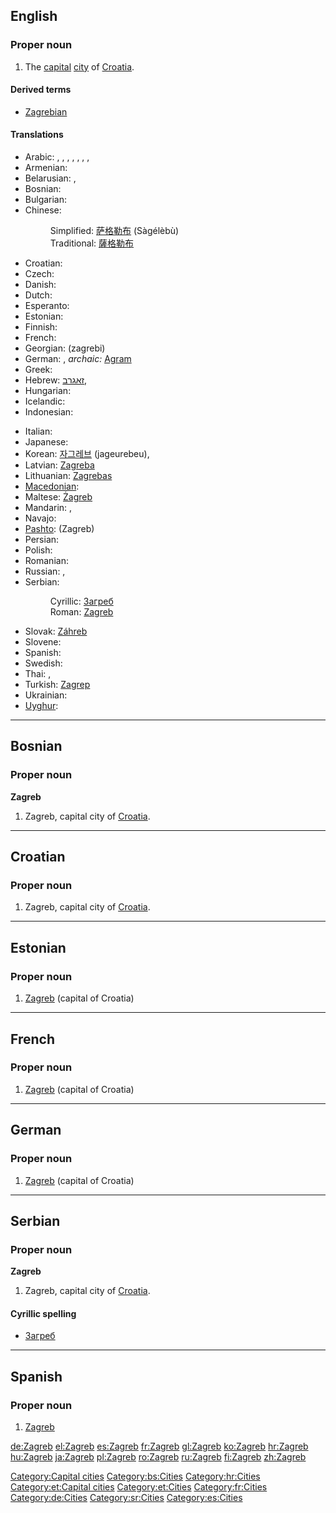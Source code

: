 {{wikipedia}}
==English==

===Proper noun===
{{infl|en|proper noun}}

# The [[capital]] [[city]] of [[Croatia]].

====Derived terms====
* [[Zagrebian]]

====Translations====
{{trans-top|capital of Croatia}}
* Arabic: {{Arab|[[زاجرب]]}}, {{Arab|[[زاغرب]]}}, {{Arab|[[زجرب]]}}, {{Arab|[[زغرب]]}},  {{t|ar|زغرب|m|tr=zághrib|sc=Arab}},  {{t|ar|زاغرب|m|tr=zaaghrib|sc=Arab}},  {{t|ar|زجرب|m|tr=zágrib|sc=Arab}},  {{t|ar|زاجرب|m|tr=zaagrib|sc=Arab}}
* Armenian: {{t-|hy|Զագրեբ|tr=Zagreb|xs=Armenian}}
* Belarusian: {{t-|be|Загрэб|m|xs=Belarusian}},  {{t|be|Загрэб|m|tr=Záhreb|sc=Cyrl}}
* Bosnian: {{t-|bs|Zagreb|m}}
* Bulgarian: {{t-|bg|Загреб|m}}
* Chinese:
*: Simplified: [[萨格勒布]] (Sàgélèbù)
*: Traditional: [[薩格勒布]]
* Croatian: {{t+|hr|Zagreb|m}}
* Czech: {{t-|cs|Záhřeb|m}}
* Danish: {{t-|da|Zagreb}}
* Dutch: {{t-|nl|Zagreb}}
* Esperanto: {{t-|eo|Zagrebo|xs=Esperanto}}
* Estonian: {{t-|et|Zagreb}}
* Finnish: {{t+|fi|Zagreb}}
* French: {{t+|fr|Zagreb}}
* Georgian: {{t-|ka|ზაგრები|sc=Geor|xs=Georgian}} (zagrebi)
* German: {{t+|de|Zagreb|n}}, ''archaic:'' [[Agram]]
* Greek: {{t+|el|Ζάγκρεμπ|tr=Zágkreb}}
* Hebrew: [[זאגרב]],  {{t|he|זאגרב|sc=Hebr}}
* Hungarian: {{t+|hu|Zágráb}}
* Icelandic: {{t|is|Sagreb|f}}
* Indonesian: {{t-|id|Zagreb|xs=Indonesian}}
{{trans-mid}}
* Italian: {{t+|it|Zagabria}}
* Japanese: {{t+|ja|ザグレブ|tr=Zagurebu}}
* Korean: [[자그레브]] (jageurebeu),  {{t|ko|자그레브|tr=Jageurebeu|sc=Kore}}
* Latvian: [[Zagreba]]
* Lithuanian: [[Zagrebas]]
* [[Macedonian]]: {{t-|mk|Загреб|m|tr=Zágreb|xs=Macedonian}}
* Maltese: [[Żagreb]]
* Mandarin: {{t|zh|薩格勒布|sc=Hani}},  {{t|zh|萨格勒布|tr=Sàgélèbù|sc=Hani}}
* Navajo: {{tø|nv|Záágweb}}
* [[Pashto]]: {{ps-Arab|[[زاګرېب]]}} (Zagreb)
* Persian: {{t-|fa|زاگرب|tr=Zagreb|xs=Persian}}
* Polish: {{t+|pl|Zagrzeb|m}}
* Romanian: {{t+|ro|Zagreb}}
* Russian: {{t-|ru|Загреб|m}},  {{t|ru|Загреб|m|tr=Zágreb|sc=Cyrl}}
* Serbian:
*: Cyrillic: [[Загреб#Serbian|Загреб]] {{m}}
*: Roman: [[Zagreb#Serbian|Zagreb]] {{m}}
* Slovak: [[Záhreb]]
* Slovene: {{t-|sl|Zagreb}}
* Spanish: {{t+|es|Zagreb}}
* Swedish: {{t-|sv|Zagreb}}
* Thai: {{Thai|[[ซาเกร็บ]]}},  {{t|th|ซาเกร็บ|sc=Thai}}
* Turkish: [[Zagrep]]
* Ukrainian: {{t|uk|Загреб|m|tr=Záhreb|sc=Cyrl}}
* [[Uyghur]]: {{ug-Arab|[[زاگرېب]]}}
{{trans-bottom}}

[[Category:Capital cities]]

----

==Bosnian==
{{wikipedia|lang=bs}}

===Proper noun===
'''Zagreb''' {{m}}

# Zagreb, capital city of [[Croatia]].

[[Category:bs:Cities]]

----

==Croatian==
{{wikipedia|lang=hr}}

===Proper noun===
{{infl|hr|proper noun|g=m}}

# Zagreb, capital city of [[Croatia]].

[[Category:hr:Cities]]

----

==Estonian==
{{wikipedia|lang=et}}

===Proper noun===
{{infl|et|proper noun}}

# [[#English|Zagreb]] (capital of Croatia)

[[Category:et:Capital cities]]
[[Category:et:Cities]]

----

==French==
{{wikipedia|lang=fr}}

===Proper noun===
{{infl|fr|proper noun}}

# [[#English|Zagreb]] (capital of Croatia)

[[Category:fr:Cities]]

----

==German==
{{wikipedia|lang=de}}

===Proper noun===
{{infl|de|proper noun|g=n}}

# [[#English|Zagreb]] (capital of Croatia)

[[Category:de:Cities]]

----

==Serbian==
{{wikipedia|lang=sr}}

===Proper noun===
'''Zagreb''' {{m}}

# Zagreb, capital city of [[Croatia]].

====Cyrillic spelling====
* [[Загреб#Serbian|Загреб]]

[[Category:sr:Cities]]

----

==Spanish==

===Proper noun===
{{es-proper noun|m}}

# [[#English|Zagreb]]

[[Category:es:Cities]]

[[de:Zagreb]]
[[el:Zagreb]]
[[es:Zagreb]]
[[fr:Zagreb]]
[[gl:Zagreb]]
[[ko:Zagreb]]
[[hr:Zagreb]]
[[hu:Zagreb]]
[[ja:Zagreb]]
[[pl:Zagreb]]
[[ro:Zagreb]]
[[ru:Zagreb]]
[[fi:Zagreb]]
[[zh:Zagreb]]